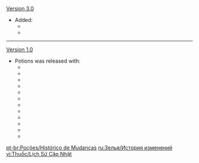 {{Change History/Header}}
[[Version 3.0]]
* Added:
** {{Item|Dendrocide Potion|20}}
** {{Item|Forest Essential Oil|20}}
----
[[Version 1.0]]
* Potions was released with:
** {{Item|Heatshield Potion|20}}
** {{Item|Desiccant Potion|20}}
** {{Item|Frostshield Potion|20}}
** {{Item|Windbarrier Potion|20}}
** {{Item|Insulation Potion|20}}
** {{Item|Dustproof Potion|20}}
** {{Item|Flaming Essential Oil|20}}
** {{Item|Streaming Essential Oil|20}}
** {{Item|Frosting Essential Oil|20}}
** {{Item|Gushing Essential Oil|20}}
** {{Item|Shocking Essential Oil|20}}
** {{Item|Unmoving Essential Oil|20}}
<noinclude>
[[pt-br:Poções/Histórico de Mudanças]]
[[ru:Зелья/История изменений]]
[[vi:Thuốc/Lịch Sử Cập Nhật]]
</noinclude>